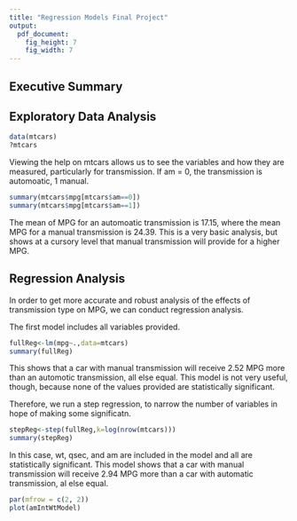 ```yaml
---
title: "Regression Models Final Project"
output:
  pdf_document:
    fig_height: 7
    fig_width: 7
---
```

  
## Executive Summary  


## Exploratory Data Analysis  

```r
data(mtcars)
?mtcars
```

Viewing the help on mtcars allows us to see the variables and how they are measured, particularly for transmission. If am = 0, the transmission is automoatic, 1 manual.

```r
summary(mtcars$mpg[mtcars$am==0])
summary(mtcars$mpg[mtcars$am==1])
```   

The mean of MPG for an automoatic transmission is 17.15, where the mean MPG for a manual transmission is 24.39. This is a very basic analysis, but shows at a cursory level that manual transmission will provide for a higher MPG.

## Regression Analysis  
In order to get more accurate and robust analysis of the effects of transmission type on MPG, we can conduct regression analysis.

The first model includes all variables provided.
```r
fullReg<-lm(mpg~.,data=mtcars)
summary(fullReg)
```  
This shows that a car with manual transmission will receive 2.52 MPG more than an automotic transmission, all else equal. This model is not very useful, though, because none of the values provided are statistically significant.

Therefore, we run a step regression, to narrow the number of variables in hope of making some significatn.
```r
stepReg<-step(fullReg,k=log(nrow(mtcars)))
summary(stepReg)
```  

In this case, wt, qsec, and am are included in the model and all are statistically significant. This model shows that a car with manual transmission will receive 2.94 MPG more than a car with automatic transmission, al else equal.


```r
par(mfrow = c(2, 2))
plot(amIntWtModel)
```  
